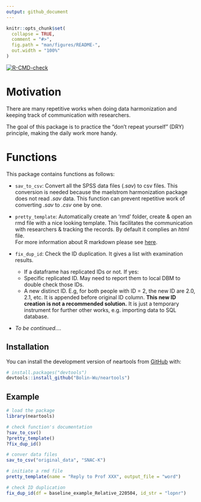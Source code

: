 ```yaml
---
output: github_document
---
```


<!-- README.md is generated from README.Rmd. Please edit that file -->

```r
knitr::opts_chunk$set(
  collapse = TRUE,
  comment = "#>",
  fig.path = "man/figures/README-",
  out.width = "100%"
)
```

  <!-- badges: start -->
  [![R-CMD-check](https://github.com/Bolin-Wu/neartools/actions/workflows/R-CMD-check.yaml/badge.svg)](https://github.com/Bolin-Wu/neartools/actions/workflows/R-CMD-check.yaml)
  <!-- badges: end -->
  
# Motivation



There are many repetitive works when doing data harmonization and keeping track of communication with researchers.     

The goal of this package is to practice the "don't repeat yourself" (DRY) principle, making the daily work more handy.


# Functions

This package contains functions as follows:

* `sav_to_csv`: Convert all the SPSS data files (*.sav*) to csv files. This conversion is needed because the maelstrom harmonization package does not read *.sav* data. This function can prevent repetitive work of converting *.sav* to *.csv* one by one. 

* `pretty_template`: Automatically create an 'rmd' folder, create & open an rmd file with a nice looking template. This facilitates the communication with researchers & tracking the records. By default it complies an *html* file. \
For more information about R markdown please see [here](https://rmarkdown.rstudio.com).

* `fix_dup_id`: Check the ID duplication. It gives a list with examination results.
  * If a dataframe has replicated IDs or not. If yes:
  * Specific replicated ID. May need to report them to local DBM to double check those IDs.
  * A new distinct ID. E.g, for both people with ID = 2, the new ID are 2.0, 2.1, etc. It is appended before original ID column. **This new ID creation is not a recommended solution.** It is just a temporary instrument for further other works, e.g. importing data to SQL database.

* *To be continued....*

## Installation

You can install the development version of neartools from [GitHub](https://github.com/) with:

``` r
# install.packages("devtools")
devtools::install_github("Bolin-Wu/neartools")
```

## Example

```r

# load the package
library(neartools)

# check function's documentation
?sav_to_csv()
?pretty_template()
?fix_dup_id()

# conver data files
sav_to_csv("original_data", "SNAC-K")

# initiate a rmd file 
pretty_template(name = "Reply to Prof XXX", output_file = "word")

# check ID duplication
fix_dup_id(df = baseline_example_Relative_220504, id_str = "lopnr")
```
